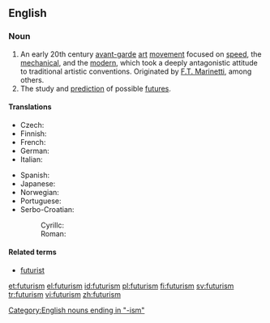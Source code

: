 ==English==

===Noun===
{{en-noun|-}}

# An early 20th century [[avant-garde]] [[art]] [[movement]] focused on [[speed]], the [[mechanical]], and the [[modern]], which took a deeply antagonistic attitude to traditional artistic conventions. Originated by [[Wikipedia:Filippo Tommaso Marinetti|F.T. Marinetti]], among others.
# The study and [[prediction]] of possible [[future]]s.

====Translations====
{{trans-top|}}
* Czech: {{t-|cs|futurismus|m}}
* Finnish: {{t-|fi|futurismi}}
* French: {{t|fr|futurisme|m}}
* German: {{t-|de|Futurismus|m}}
* Italian: {{t+|it|futurismo}}
{{trans-mid}}
* Spanish: {{t-|es|futurismo}}
* Japanese: {{t|ja|未来派|sc=Jpan}}
* Norwegian: {{t|no|futurisme|m}}
* Portuguese: {{t-|pt|futurismo}}
* Serbo-Croatian:
*: Cyrillc: {{t|sh|футурижам|m}}
*: Roman: {{t|sh|futurizam|m}}
{{trans-bottom}}

====Related terms====
* [[futurist]]

[[Category:English nouns ending in "-ism"]]

[[et:futurism]]
[[el:futurism]]
[[id:futurism]]
[[pl:futurism]]
[[fi:futurism]]
[[sv:futurism]]
[[tr:futurism]]
[[vi:futurism]]
[[zh:futurism]]
